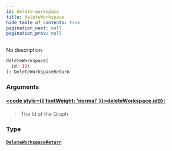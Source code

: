 ```yaml
---
id: delete-workspace
title: deleteWorkspace
hide_table_of_contents: true
pagination_next: null
pagination_prev: null
---
```








No description

```graphql
deleteWorkspace(
  id: ID!
): DeleteWorkspaceReturn
```


### Arguments

#### [<code style={{ fontWeight: 'normal' }}>deleteWorkspace.<b>id</b></code>](#)<Bullet />[`ID!`](/docs/schemas/fluss/scalars/id) <Badge class="secondary" text="non-null"/> <Badge class="secondary" text="scalar"/>
> The Id of the Graph
> 

### Type

#### [`DeleteWorkspaceReturn`](/docs/schemas/fluss/objects/delete-workspace-return) <Badge class="secondary" text="object"/>
> 
> 





